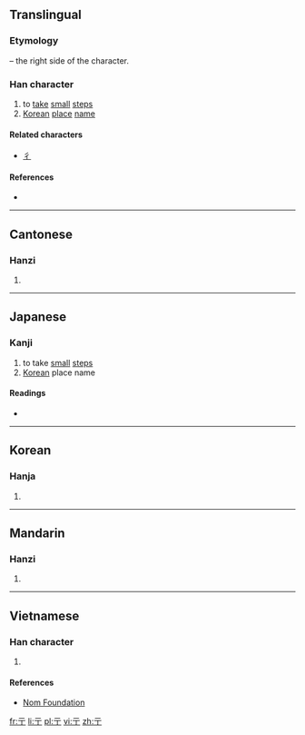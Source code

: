 ==Translingual==
===Etymology===
{{Han simp|行}} – the right side of the character.

===Han character===
{{Han char|rn=7|rad=二|as=01|sn=3|four=10201|canj=MMN,XMMN|ids=⿱一丁}}

# to [[take]] [[small]] [[step]]s
# [[Korean]] [[place]] [[name]]

====Related characters====
* [[彳]]

====References====
* {{Han ref|kx=0086.050|dkj=00251|dj=0177.030|hdz=10004.040|uh=4E8D|ud=20109|bh=C948|bd=51528}}

----

==Cantonese==

===Hanzi===
{{yue-hanzi|jyut=|y=chuk1}}

# {{defn|lang=yue|sort=二01}}

----

==Japanese==

===Kanji===
{{ja-kanji|grade=uc|rs=二01}}

# to take [[small]] [[steps]]
# [[Korean]] place name 

====Readings====
* {{ja-readings|on=[[ちょく]] (choku)|kun=[[たたずむ]] (tatazumu)}}

----

==Korean==

===Hanja===
{{ko-hanja|hangeul=[[촉]], [[마]]|rv=chok, ma|mr=ch'ok, ma}}

# {{defn|lang=ko|sort=二01}}

----

==Mandarin==

===Hanzi===
{{cmn-hanzi|pin=[[chù]] ([[chu4]])|wg=ch'u<sup>4</sup>}}

# {{defn|lang=cmn|sort=二01}}

----

==Vietnamese==

===Han character===
{{vi-hantu|[[sục]], [[xúc]], [[súc]], [[xục]]|rs=二01}}

# {{defn|lang=vi|sort=二01}}

====References====
*[http://nomfoundation.org/common/nom_details.php?codepoint=4e8d Nom Foundation]

[[fr:亍]]
[[li:亍]]
[[pl:亍]]
[[vi:亍]]
[[zh:亍]]